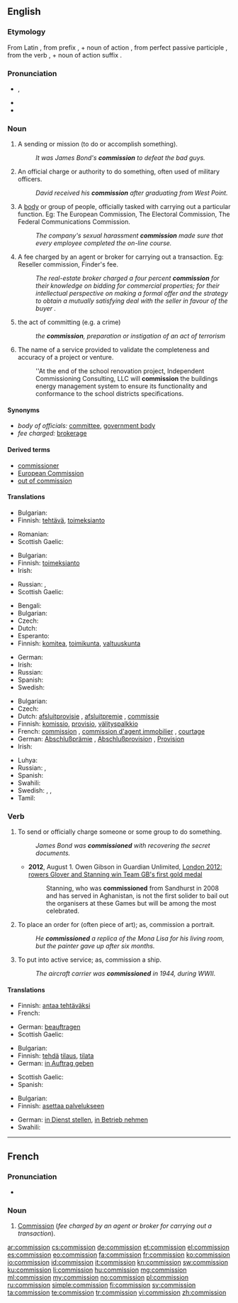 ==English==
{{wikipedia}}

===Etymology===
From Latin {{term|commissio||sending together; commission|lang=la}}, from prefix {{term|com-||with|lang=la}}, + noun of action {{term|missio||sending|lang=la}}, from perfect passive participle {{term|missus||sent|lang=la}}, from the verb {{term|mitto|mittō||to send|lang=la}}, + noun of action suffix {{term|-io|lang=la}}.

===Pronunciation===
* {{IPA|/kəˈmɪʃən/}}, {{X-SAMPA|/k@"mIS@n/}}
* {{audio|en-us-commission.ogg|Audio (US)}}
* {{rhymes|ɪʃən}}

===Noun===
{{en-noun}}

# A sending or mission (to do or accomplish something).
#: ''It was James Bond's '''commission''' to defeat the bad guys.''
# An official charge or authority to do something, often used of military officers.
#: ''David received his '''commission''' after graduating from West Point.''
# A [[body]] or group of people, officially tasked with carrying out a particular function. Eg: The European Commission, The Electoral Commission, The Federal Communications Commission.
#: ''The company's sexual harassment '''commission''' made sure that every employee completed the on-line course.''
# A fee charged by an agent or broker for carrying out a transaction. Eg: Reseller commission, Finder's fee.
#: ''The real-estate broker charged a four percent '''commission''' for their knowledge on bidding for commercial properties; for their intellectual perspective on making a formal offer and the strategy to obtain a mutually satisfying deal with the seller in favour of the buyer .''
# the act of committing (e.g. a crime)
#: ''the '''commission''', preparation or instigation of an act of terrorism''
# The name of a service provided to validate the completeness and accuracy of a project or venture.
#: ''At the end of the school renovation project, Independent Commissioning Consulting, LLC will '''commission''' the buildings energy management system to ensure its functionality and conformance to the school districts specifications.

====Synonyms====
* ''body of officials:'' [[committee]], [[government body]]
* ''fee charged:'' [[brokerage]]

====Derived terms====
* [[commissioner]]
* [[European Commission]]
* [[out of commission]]

====Translations====
{{trans-top|mission}}
* Bulgarian: {{t+|bg|поръчение|n}}
* Finnish: [[tehtävä]], [[toimeksianto]]
{{trans-mid}}
* Romanian: {{t-|ro|misiune|f}}
* Scottish Gaelic: {{t-|gd|barrantachd|f}}
{{trans-bottom}}

{{trans-top|official authority}}
* Bulgarian: {{t+|bg|назначение|n}}
* Finnish: [[toimeksianto]]
* Irish: {{t-|ga|coimisiún|m}}
{{trans-mid}}
* Russian: {{t+|ru|комиссия|f|tr=komíssija|sc=Cyrl}}, {{t+|ru|назначение|n|tr=naznačénije|sc=Cyrl}}
* Scottish Gaelic: {{t-|gd|barrantachd|f}}
{{trans-bottom}}

{{trans-top|body of officials}}
* Bengali: {{t-|bn|কমিশন|sc=Beng|xs=Bengali}}
* Bulgarian: {{t+|bg|комисия|f}}
* Czech: {{t-|cs|komise|f}}
* Dutch: {{t+|nl|commissie|f}}
* Esperanto: {{t-|eo|komisiono}}
* Finnish: [[komitea]], [[toimikunta]], [[valtuuskunta]]
{{trans-mid}}
* German: {{t+|de|Kommission|f}}
* Irish: {{t-|ga|coimisiún|m}}
* Russian: {{t+|ru|комиссия|f|tr=komíssija|sc=Cyrl}}
* Spanish: {{t+|es|comisión|f}}
* Swedish: {{t+|sv|kommission|c}}
{{trans-bottom}}

{{trans-top|fee charged}}
* Bulgarian: {{t+|bg|комисионна|f}}
* Czech: {{t-|cs|provize|f}}
* Dutch: [[afsluitprovisie]] {{f}}, [[afsluitpremie]] {{f}}, [[commissie]] {{f}}
* Finnish: [[komissio]], [[provisio]], [[välityspalkkio]]
* French: [[commission#French|commission]] {{f}}, [[commission d'agent immobilier]] {{f}}, [[courtage]] {{m}}
* German: [[Abschlußprämie]] {{f}}, [[Abschlußprovision]] {{f}}, [[Provision]] {{f}}
* Irish: {{t-|ga|coimisiún|m}}
{{trans-mid}}
* Luhya: {{tø|luy|ekodi}}
* Russian: {{t+|ru|комиссия|f|tr=komíssija|sc=Cyrl}}, {{t-|ru|комиссионные|p|tr=komissiónnyje|sc=Cyrl}}
* Spanish: {{t+|es|comisión|f}}
* Swahili: {{t+|sw|kodi|xs=Swahili}}
* Swedish: {{t+|sv|kommission|c}}, {{t+|sv|avgift|c}}, {{t-|sv|provision|C}}
* Tamil: {{t-|ta|தரகு|tr=taraku|sc=Taml}}
{{trans-bottom}}

===Verb===
{{en-verb}}

# {{transitive}} To send or officially charge someone or some group to do something.
#: ''James Bond was '''commissioned''' with recovering the secret documents.''
#* '''2012''', August 1. Owen Gibson in Guardian Unlimited, [http://www.guardian.co.uk/sport/2012/aug/01/london-2012-glover-stanning-gb-gold London 2012: rowers Glover and Stanning win Team GB's first gold medal]
#*: Stanning, who was '''commissioned''' from Sandhurst in 2008 and has served in Aghanistan, is not the first solider to bail out the organisers at these Games but will be among the most celebrated.
# {{transitive}} To place an order for (often piece of art); as, commission a portrait.
#: ''He '''commissioned''' a replica of the Mona Lisa for his living room, but the painter gave up after six months.''
# {{transitive}} To put into active service; as, commission a ship.
#: ''The aircraft carrier was '''commissioned''' in 1944, during WWII.''

====Translations====
{{trans-top|send to do something}}
* Finnish: [[antaa tehtäväksi]]
* French: {{t+|fr|charger}}
{{trans-mid}}
* German: [[beauftragen]]
* Scottish Gaelic: {{t-|gd|barrantaich}}
{{trans-bottom}}

{{trans-top|order a work of art}}
* Bulgarian: {{t+|bg|поръчвам}}
* Finnish: [[tehdä]] [[tilaus]], [[tilata]]
* German: [[in Auftrag geben]]
{{trans-mid}}
* Scottish Gaelic: {{t-|gd|barrantaich}}
* Spanish: {{t+|es|encargar}}
{{trans-bottom}}

{{trans-top|put into active service}}
* Bulgarian: {{t-|bg|пускам в експлоатация}}
* Finnish: [[asettaa palvelukseen]]
{{trans-mid}}
* German: [[in Dienst stellen]], [[in Betrieb nehmen]]
* Swahili: {{t-|sw|kodisha|xs=Swahili}}
{{trans-bottom}}

----

==French==

===Pronunciation===
* {{audio|Fr-commission.ogg|Audio}}

===Noun===
{{fr-noun|f}}

# [[commission#English|Commission]] (''fee charged by an agent or broker for carrying out a transaction'').

[[ar:commission]]
[[cs:commission]]
[[de:commission]]
[[et:commission]]
[[el:commission]]
[[es:commission]]
[[eo:commission]]
[[fa:commission]]
[[fr:commission]]
[[ko:commission]]
[[io:commission]]
[[id:commission]]
[[it:commission]]
[[kn:commission]]
[[sw:commission]]
[[ku:commission]]
[[li:commission]]
[[hu:commission]]
[[mg:commission]]
[[ml:commission]]
[[my:commission]]
[[no:commission]]
[[pl:commission]]
[[ru:commission]]
[[simple:commission]]
[[fi:commission]]
[[sv:commission]]
[[ta:commission]]
[[te:commission]]
[[tr:commission]]
[[vi:commission]]
[[zh:commission]]